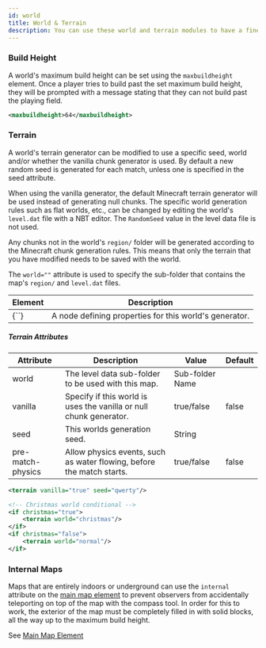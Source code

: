 ```yaml
---
id: world
title: World & Terrain
description: You can use these world and terrain modules to have a finer control over your map's environment.
---
```


### Build Height

A world's maximum build height can be set using the `maxbuildheight` element. Once a player tries to build past the set maximum build height, they will be prompted with a message stating that they can not build past the playing field.

```xml
<maxbuildheight>64</maxbuildheight>
```

### Terrain

A world's terrain generator can be modified to use a specific seed, world and/or whether the vanilla chunk generator is used. By default a new random seed is generated for each match, unless one is specified in the seed attribute.

When using the vanilla generator, the default Minecraft terrain generator will be used instead of generating null chunks.
The specific world generation rules such as flat worlds, etc., can be changed by editing the world's `level.dat` file with a NBT editor. The `RandomSeed` value in the level data file is not used.

Any chunks not in the world's `region/` folder will be generated according to the Minecraft chunk generation rules. This means that only the terrain that you have modified needs to be saved with the world.

The `world=""` attribute is used to specify the sub-folder that contains the map's `region/` and `level.dat` files.

<div className="table-container">
  <table>
    <thead>
      <tr>
        <th>Element</th>
        <th>Description</th>
      </tr>
    </thead>
    <tbody>
      <tr>
        <td>
          <label>{`<terrain />`}</label>
        </td>
        <td>A node defining properties for this world's generator.</td>
      </tr>
    </tbody>
  </table>
</div>

##### Terrain Attributes

<div className="table-container">
  <table>
    <thead>
      <tr>
        <th>Attribute</th>
        <th>Description</th>
        <th>Value</th>
        <th>Default</th>
      </tr>
    </thead>
    <tbody>
      <tr>
        <td>
          <label>world</label>
        </td>
        <td>The level data sub-folder to be used with this map.</td>
        <td>
          <span className="badge badge--primary">Sub-folder Name</span>
        </td>
        <td></td>
      </tr>
      <tr>
        <td>
          <label>vanilla</label>
        </td>
        <td>
          Specify if this world is uses the vanilla or null chunk generator.
        </td>
        <td>
          <span className="badge badge--primary">true/false</span>
        </td>
        <td>false</td>
      </tr>
      <tr>
        <td>
          <label>seed</label>
        </td>
        <td>This worlds generation seed.</td>
        <td>
          <span className="badge badge--primary">String</span>
        </td>
        <td></td>
      </tr>
      <tr>
        <td>
          <label>pre-match-physics</label>
        </td>
        <td>
          Allow physics events, such as water flowing, before the match starts.
        </td>
        <td>
          <span className="badge badge--primary">true/false</span>
        </td>
        <td>false</td>
      </tr>
    </tbody>
  </table>
</div>

```xml
<terrain vanilla="true" seed="qwerty"/>

<!-- Christmas world conditional -->
<if christmas="true">
    <terrain world="christmas"/>
</if>
<if christmas="false">
    <terrain world="normal"/>
</if>
```

### Internal Maps

Maps that are entirely indoors or underground can use the `internal` attribute on the [main map element](/docs/modules/general/main)
to prevent observers from accidentally teleporting on top of the map with the compass tool.
In order for this to work, the exterior of the map must be completely filled in with solid blocks,
all the way up to the maximum build height.

See [Main Map Element](/docs/modules/general/main)
